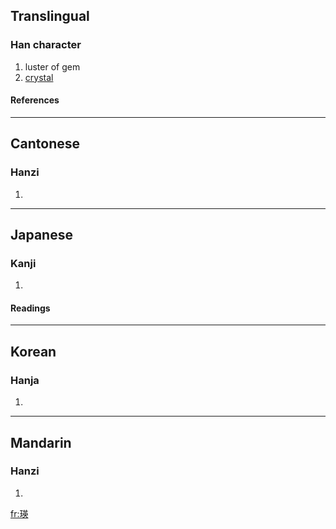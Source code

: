 ==Translingual==
===Han character===
{{Han char|rn=96|rad=玉|as=09|sn=13|four=1413<sub>4</sub>|canj=一土廿中大 (MGTLK)}}
# luster of gem
# [[crystal]]
====References====
{{Han ref|kx=0738.050|dkj=21127|dj=1148.250|hdz=21120.070|uh=745B|ud=29787|bh=B7EB|bd=47083}}

----
==Cantonese==
===Hanzi===
{{yue-hanzi|jyut=|y=ying1}}
# {{defn|Cantonese}}

----
==Japanese==
===Kanji===
{{ja-kanji|grade=|rs=玉09}}
# {{defn|Japanese}} 
====Readings====
{{ja-readings|on=[[えい]] (ei), [[よう]] (yō)|kun=|nanori=}}

----
==Korean==
===Hanja===
{{ko-hanja|hangeul=영|eumhun=|rv=yeong|mr=yŏng|y=yeng}}
# {{defn|Korean}}

----
==Mandarin==
===Hanzi===
{{cmn-hanzi|pin=[[yīng]] ([[ying1]])|wg=ying<sup>1</sup>}}
# {{defn|Mandarin}}

[[fr:瑛]]
